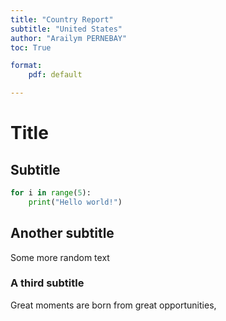 ```yaml
---
title: "Country Report"
subtitle: "United States"
author: "Arailym PERNEBAY"
toc: True

format:
    pdf: default

---
```

# Title

## Subtitle

```python
for i in range(5):
    print("Hello world!")
```

## Another subtitle

Some more random text

### A third subtitle

Great moments are born from great opportunities,